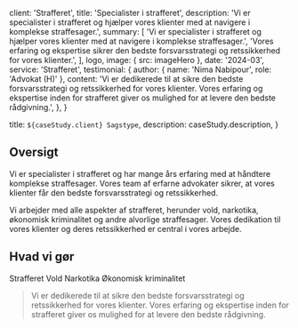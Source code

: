 
  client: 'Strafferet',
  title: 'Specialister i strafferet',
  description:
    'Vi er specialister i strafferet og hjælper vores klienter med at navigere i komplekse straffesager.',
  summary: [
    'Vi er specialister i strafferet og hjælper vores klienter med at navigere i komplekse straffesager.',
    'Vores erfaring og ekspertise sikrer den bedste forsvarsstrategi og retssikkerhed for vores klienter.',
  ],
  logo,
  image: { src: imageHero },
  date: '2024-03',
  service: 'Strafferet',
  testimonial: {
    author: { name: 'Nima Nabipour', role: 'Advokat (H)' },
    content:
      'Vi er dedikerede til at sikre den bedste forsvarsstrategi og retssikkerhed for vores klienter. Vores erfaring og ekspertise inden for strafferet giver os mulighed for at levere den bedste rådgivning.',
  },
}

  title: `${caseStudy.client} Sagstype`,
  description: caseStudy.description,
}

## Oversigt

Vi er specialister i strafferet og har mange års erfaring med at håndtere komplekse straffesager. Vores team af erfarne advokater sikrer, at vores klienter får den bedste forsvarsstrategi og retssikkerhed.

Vi arbejder med alle aspekter af strafferet, herunder vold, narkotika, økonomisk kriminalitet og andre alvorlige straffesager. Vores dedikation til vores klienter og deres retssikkerhed er central i vores arbejde.

## Hvad vi gør

<TagList>
  <TagListItem>Strafferet</TagListItem>
  <TagListItem>Vold</TagListItem>
  <TagListItem>Narkotika</TagListItem>
  <TagListItem>Økonomisk kriminalitet</TagListItem>
</TagList>

<Blockquote
  author={{ name: 'Nima Nabipour', role: 'Advokat (H)' }}
  image={{ src: imageNima }}
>
  Vi er dedikerede til at sikre den bedste forsvarsstrategi og retssikkerhed for vores klienter. Vores erfaring og ekspertise inden for strafferet giver os mulighed for at levere den bedste rådgivning.
</Blockquote> 